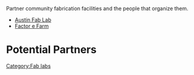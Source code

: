 Partner community fabrication facilities and the people that organize them. 

* [http://openfarmtech.org/index.php?title=Bryan_Bishop Austin Fab Lab] 
* [http://opensourceecology.org/wiki/Factor_e_Farm Factor e Farm]

=Potential Partners=


[[Category:Fab labs]]